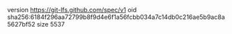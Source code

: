 version https://git-lfs.github.com/spec/v1
oid sha256:6184f296aa72799b8f9d4e6f1a56fcbb034a7c14db0c216ae5b9ac8a5627bf52
size 5537
